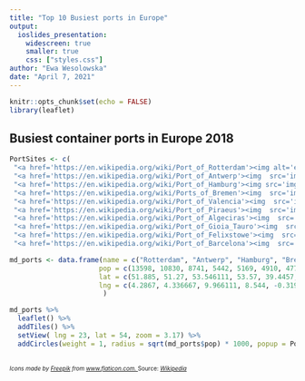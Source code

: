 ```yaml
---
title: "Top 10 Busiest ports in Europe"
output: 
  ioslides_presentation:
    widescreen: true
    smaller: true
    css: ["styles.css"]
author: "Ewa Wesolowska"
date: "April 7, 2021"
---
```


```r
knitr::opts_chunk$set(echo = FALSE)
library(leaflet)
```
## Busiest container ports in Europe 2018 

```r

PortSites <- c(
 "<a href='https://en.wikipedia.org/wiki/Port_of_Rotterdam'><img alt='eva' src='img/netherlands.png' width=15 height=20>Port Of Rotterdam</a>",
 "<a href='https://en.wikipedia.org/wiki/Port_of_Antwerp'><img  src='img/belgium.png' width=15 height=20>Port Of Antwerp</a>",
 "<a href='https://en.wikipedia.org/wiki/Port_of_Hamburg'><img src='img/germany.png' width=15 height=20>Port Of Hamburg</a>",
 "<a href='https://en.wikipedia.org/wiki/Ports_of_Bremen'><img  src='img/germany.png' width=15 height=20>Port Of Bremen</a>",
 "<a href='https://en.wikipedia.org/wiki/Port_of_Valencia'><img  src='img/spain.png' width=15 height=20>Port Of Valencia</a>",
 "<a href='https://en.wikipedia.org/wiki/Port_of_Piraeus'><img  src='img/greece.png' width=15 height=20>Port Of Piraeus</a>",
 "<a href='https://en.wikipedia.org/wiki/Port_of_Algeciras'><img  src='img/spain.png' width=15 height=20>Port Of Algeciras</a>",
 "<a href='https://en.wikipedia.org/wiki/Port_of_Gioia_Tauro'><img  src='img/italy.png' width=15 height=20>Port Of Gioia Tauro</a>",
 "<a href='https://en.wikipedia.org/wiki/Port_of_Felixstowe'><img  src='img//united-kingdom.png' width=15 height=20>Port Of Felixstowe</a>",
 "<a href='https://en.wikipedia.org/wiki/Port_of_Barcelona'><img  src='img/spain.png' width=15 height=20>Port Of Barcelona</a>")

md_ports <- data.frame(name = c("Rotterdam", "Antwerp", "Hamburg", "Bremen-Bremerhaven",  "Valencia", "Piraeus", "Algeciras", "Gioia Tauro", "Felixstowe", "Barcelona"),
                      pop = c(13598, 10830, 8741, 5442, 5169, 4910, 4773, 4005, 3781,3442),
                      lat = c(51.885, 51.27, 53.546111, 53.57, 39.4457, 37.941944, 36.136, 38.433333, 51.954171, 41.3375),
                      lng = c(4.2867, 4.336667, 9.966111, 8.544, -0.3199, 23.636111, -5.435, 15.9, 1.310158, 2.152222)
                       )

md_ports %>%
  leaflet() %>%
  addTiles() %>%
  setView( lng = 23, lat = 54, zoom = 3.17) %>%
  addCircles(weight = 1, radius = sqrt(md_ports$pop) * 1000, popup = PortSites, color = "red")
  
```
<I><font size=1>Icons made by <a href="https://www.freepik.com" title="Freepik">Freepik</a> from <a href="https://www.flaticon.com/" title="Flaticon">www.flaticon.com. </a></I></font>
 <font size=1> Source: <a href="https://en.wikipedia.org/wiki/List_of_busiest_ports_in_Europe"><I>Wikipedia</I></font></a>

